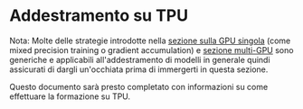 <!--Copyright 2022 The HuggingFace Team. All rights reserved.

Licensed under the Apache License, Version 2.0 (the "License"); you may not use this file except in compliance with
the License. You may obtain a copy of the License at

http://www.apache.org/licenses/LICENSE-2.0

Unless required by applicable law or agreed to in writing, software distributed under the License is distributed on
an "AS IS" BASIS, WITHOUT WARRANTIES OR CONDITIONS OF ANY KIND, either express or implied. See the License for the
-->

# Addestramento su TPU

<Tip>

 Nota: Molte delle strategie introdotte nella [sezione sulla GPU singola](perf_train_gpu_one) (come mixed precision training o gradient accumulation) e [sezione multi-GPU](perf_train_gpu_many) sono generiche e applicabili all'addestramento di modelli in generale quindi assicurati di dargli un'occhiata prima di immergerti in questa sezione.

</Tip>

Questo documento sarà presto completato con informazioni su come effettuare la formazione su TPU.
